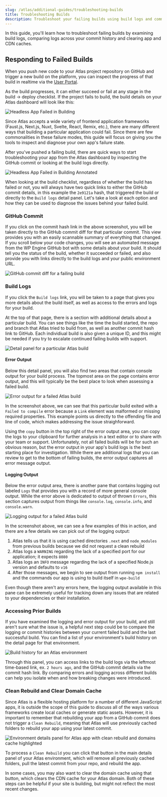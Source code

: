 ```yaml
---
slug: /atlas/additional-guides/troubleshooting-builds
title: Troubleshooting Builds
description: Troubleshoot your failing builds using build logs and commit history
---
```

In this guide, you'll learn how to troubleshoot failing builds by examining build logs, comparing logs across your commit history and clearing app and CDN caches.

## Responding to Failed Builds

When you push new code to your Atlas project repository on GitHub and trigger a new build on the platform, you can inspect the progress of that build in realtime via the [User Portal](https://my.wpengine.com/atlas).

As the build progresses, it can either succeed or fail at any stage in the build -> deploy checklist. If the project fails to build, the build details on your Atlas dashboard will look like this:

![Headless App Failed in Building](./assets/img/troubleshooting-builds/failing-atlas-build.png)

Since Atlas accepts a wide variety of frontend application frameworks (Faust.js, Next.js, Nuxt, Svelte, React, Remix, etc.), there are many different ways that building a particular application could fail. Since there are few commonalities in these failure modes, this guide will focus on giving you the tools to inspect and diagnose your own app's failure state.

After you've pushed a failing build, there are quick ways to start troubleshooting your app from the Atlas dashboard by inspecting the GitHub commit or looking at the build logs directly.

![Headless App Failed in Building Annotated](./assets/img/troubleshooting-builds/failing-atlas-build-annotated.png)

When looking at the build checklist, regardless of whether the build has failed or not, you will always have two quick links to either the GitHub commit details, in this example the `2e9121a` hash, that triggered the build or directly to the `Build logs` detail panel. Let's take a look at each option and how they can be used to diagnose the issues behind your failed build.

### GitHub Commit 
If you click on the commit hash link in the above screenshot, you will be taken directly to the GitHub commit diff for that particular commit. This view provides you with an easily scannable summary of everything that changed. If you scroll below your code changes, you will see an automated message from the WP Engine GitHub bot with some details about your build. It should tell you the status of the build, whether it succeeded or failed, and also provide you with links directly to the build logs and your public environment URL.

![GitHub commit diff for a failing build](./assets/img/troubleshooting-builds/github-commit-diff-failing-build.png)

### Build Logs

If you click the `Build logs` link, you will be taken to a page that gives you more details about the build itself, as well as access to the errors and logs for your build. 

At the top of that page, there is a section with additional details about a particular build. You can see things like the time the build started, the repo and branch that Atlas tried to build from, as well as another commit hash link to GitHub. Each individiual build is also given a unique ID, and this might be needed if you try to escalate continued failing builds with support. 

![Detail panel for a particular Atlas build](./assets/img/troubleshooting-builds/build-log-detail-panel.png)

#### Error Output

Below this detail panel, you will also find two areas that contain console output for your build process. The topmost area on the page contains error output, and this will typically be the best place to look when assessing a failed build.

![Error output for a failed Atlas build](./assets/img/troubleshooting-builds/error-output-atlas-build.png)

In the screenshot above, we can see that this particular build exited with a `Failed to compile` error because a `Link` element was malformed or missing required properties. This example points us directly to the offending file and line of code, which makes addressing the issue straighforward. 

Using the `copy` button in the top right of the error output area, you can copy the logs to your clipboard for further analysis in a text editor or to share with your team or support. Unfortunately, not all failed builds will be for such an obvious reason, but the error output in your app's build logs is the best starting place for investigation. While there are additional logs that you can review to get to the bottom of failing builds, the error output captures all error message output.  

#### Logging Output

Below the error output area, there is another pane that contains logging out labeled `Logs` that provides you with a record of more general console output. While the error above is dedicated to output of thrown `Errors`, this section captures output from things like `console.log`, `console.info`, and `console.warn`.

![Logging output for a failed Atlas build](./assets/img/troubleshooting-builds/logging-output-atlas-builds.png)

In the screenshot above, we can see a few examples of this in action, and there are a few details we can pick out of the logging output:
1. Atlas tells us that it is using cached directories `.next` and `node_modules` from previous builds because we did not request a clean rebuild 
1. Atlas logs a `WARNING` regarding the lack of a specified port for our application; it expects `8080`
1. Atlas logs an `INFO` message regarding the lack of a specified Node.js version and defaults to `v16`
1. After those messages, we begin to see output from running `npm install` and the commands our app is using to build itself in `wpe-build`

Even though there aren't any errors here, the logging output available in this pane can be extremely useful for tracking down any issues that are related to your dependencies or their installation.

### Accessing Prior Builds

If you have examined the logging and error output for your build, and still aren't sure what the issue is, a helpful next step could be to compare the logging or commit histories between your current failed build and the last successful build. You can find a list of your environment's build history on the detail page for that environment. 

![Build history for an Atlas environment](./assets/img/troubleshooting-builds/build-history-atlas.png)

Through this panel, you can access links to the build logs via the leftmost time-based link, ex. `2 hours ago`, and the GitHub commit details via the commit hash link. By comparing errors and logging across different builds can help you isolate when and how breaking changes were introduced. 

### Clean Rebuild and Clear Domain Cache

Since Atlas is a flexible hosting platform for a number of different JavaScript apps, it is outside the scope of this guide to discuss all of the ways various frameworks create local caches or generate static assets. However, it is important to remember that rebuilding your app from a GitHub commit does not trigger a `Clean Rebuild`, meaning that Atlas will use previously cached folders to rebuild your app using your latest commit. 

![Environment details panel for Atlas app with clean rebuild and domains cache highlighted](./assets/img/troubleshooting-builds/env-details-panel-atlas-build.png)

To process a `Clean Rebuild` you can click that button in the main details panel of your Atlas environment, which will remove all previously cached folders, pull the latest commit from your repo, and rebuild the app. 

In some cases, you may also want to clear the domain cache using that button, which clears the CDN cache for your Atlas domain. Both of these steps can be helpful if your site is building, but might not reflect the most recent changes. 



